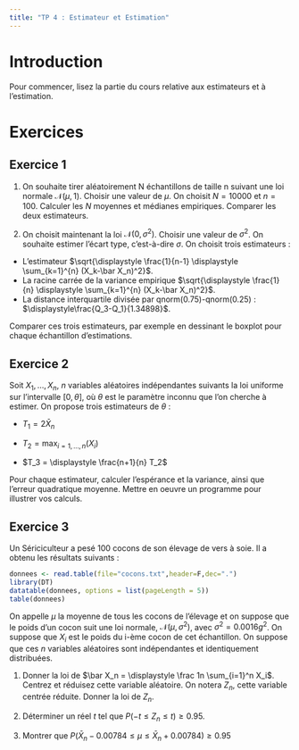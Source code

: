 ```yaml
---
title: "TP 4 : Estimateur et Estimation"
---
```



# Introduction

Pour commencer, lisez la partie du cours relative aux estimateurs et à l'estimation. 

# Exercices

## Exercice 1

1. On souhaite tirer aléatoirement N échantillons de taille n suivant une loi normale $\mathcal N(\mu,1)$. Choisir une valeur de $\mu$. On choisit $N=10000$ et $n=100$. Calculer les $N$ moyennes et médianes empiriques. Comparer les deux estimateurs.

2. On choisit maintenant la loi $\mathcal N(0,\sigma^2)$. Choisir une valeur de $\sigma^2$. On souhaite estimer l'écart type, c'est-à-dire $\sigma$. On choisit trois estimateurs :
- L'estimateur $\sqrt{\displaystyle \frac{1}{n-1} \displaystyle \sum_{k=1}^{n} (X_k-\bar X_n)^2}$.
- La racine carrée de la variance empirique $\sqrt{\displaystyle \frac{1}{n} \displaystyle \sum_{k=1}^{n} (X_k-\bar X_n)^2}$.
- La distance interquartile divisée par qnorm(0.75)-qnorm(0.25) : $\displaystyle\frac{Q_3-Q_1}{1.34898}$.

Comparer ces trois estimateurs, par exemple en dessinant le boxplot pour chaque échantillon d'estimations.

## Exercice 2

Soit $X_1,\ldots,X_n$, $n$ variables aléatoires indépendantes suivants la loi uniforme sur l'intervalle $[0,\theta]$, où $\theta$ est le paramètre inconnu que l'on cherche à estimer. On propose trois estimateurs de $\theta$ :

- $T_1= 2 \bar X_n$

- $T_2 = \max_{i=1,...,n} (X_i)$

- $T_3 = \displaystyle \frac{n+1}{n} T_2$

Pour chaque estimateur, calculer l'espérance et la variance, ainsi que l'erreur quadratique moyenne. Mettre en oeuvre un programme pour illustrer vos calculs.

## Exercice 3

Un Sériciculteur a pesé 100 cocons de son élevage de vers à soie. Il a obtenu les résultats suivants :

```r
donnees <- read.table(file="cocons.txt",header=F,dec=".")
library(DT)
datatable(donnees, options = list(pageLength = 5))
table(donnees)
```

On appelle $\mu$ la moyenne de tous les cocons de l'élevage et on suppose que le poids d'un cocon suit une loi normale, $\mathcal N(\mu,\sigma^2)$, avec $\sigma^2 = 0.0016 g^2$. On suppose que $X_i$ est le poids du i-ème cocon de cet échantillon. On suppose que ces $n$ variables aléatoires sont indépendantes et identiquement distribuées.

1. Donner la loi de $\bar X_n = \displaystyle \frac 1n \sum_{i=1}^n X_i$. Centrez et réduisez cette variable aléatoire. On notera $Z_n$, cette variable centrée réduite. Donner la loi de $Z_n$.

2. Déterminer un réel $t$ tel que $P(-t\leq Z_n\leq t)\geq 0.95$.

3. Montrer que $P(\bar X_n-0.00784\leq \mu \leq \bar X_n + 0.00784) \geq 0.95$


